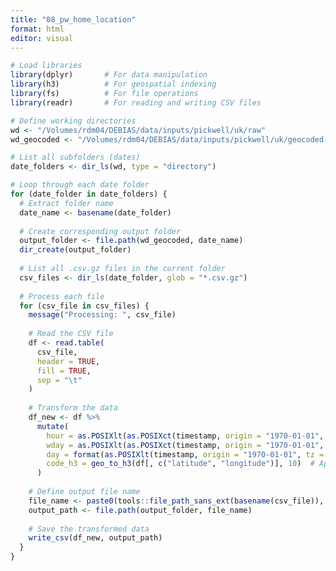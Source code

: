 ```yaml
---
title: "08_pw_home_location"
format: html
editor: visual
---
```


```r
# Load libraries
library(dplyr)       # For data manipulation
library(h3)          # For geospatial indexing
library(fs)          # For file operations
library(readr)       # For reading and writing CSV files
```


```r

# Define working directories
wd <- "/Volumes/rdm04/DEBIAS/data/inputs/pickwell/uk/raw"
wd_geocoded <- "/Volumes/rdm04/DEBIAS/data/inputs/pickwell/uk/geocoded-hex10"

# List all subfolders (dates)
date_folders <- dir_ls(wd, type = "directory")

# Loop through each date folder
for (date_folder in date_folders) {
  # Extract folder name
  date_name <- basename(date_folder)
  
  # Create corresponding output folder
  output_folder <- file.path(wd_geocoded, date_name)
  dir_create(output_folder)
  
  # List all .csv.gz files in the current folder
  csv_files <- dir_ls(date_folder, glob = "*.csv.gz")
  
  # Process each file
  for (csv_file in csv_files) {
    message("Processing: ", csv_file)
    
    # Read the CSV file
    df <- read.table(
      csv_file,
      header = TRUE,
      fill = TRUE,
      sep = "\t"
    )
    
    # Transform the data
    df_new <- df %>%
      mutate(
        hour = as.POSIXlt(as.POSIXct(timestamp, origin = "1970-01-01", tz = "GMT"))$hour,
        wday = as.POSIXlt(as.POSIXct(timestamp, origin = "1970-01-01", tz = "GMT"))$wday,
        day = format(as.POSIXlt(timestamp, origin = "1970-01-01", tz = "GMT"), "%Y-%m-%d"),
        code_h3 = geo_to_h3(df[, c("latitude", "longitude")], 10)  # Apply geo_to_h3 function
      )
    
    # Define output file name
    file_name <- paste0(tools::file_path_sans_ext(basename(csv_file)), "-geocoded.csv.gz")
    output_path <- file.path(output_folder, file_name)
    
    # Save the transformed data
    write_csv(df_new, output_path)
  }
}

```


